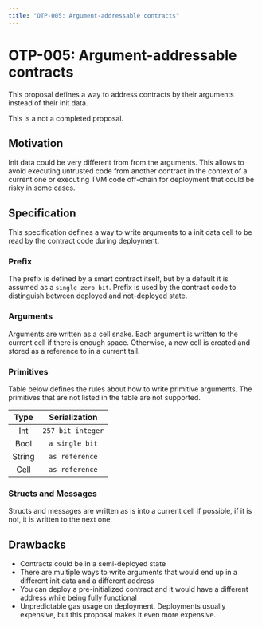 ```yaml
---
title: "OTP-005: Argument-addressable contracts"
---
```



# OTP-005: Argument-addressable contracts

This proposal defines a way to address contracts by their arguments instead of their init data.

<Callout type="warning" emoji="⚠️">
This is a not a completed proposal.
</Callout>

## Motivation

Init data could be very different from from the arguments. This allows to avoid executing untrusted code from another contract in the context of a current one or executing TVM code off-chain for deployment that could be risky in some cases.

## Specification

This specification defines a way to write arguments to a init data cell to be read by the contract code during deployment.

### Prefix

The prefix is defined by a smart contract itself, but by a default it is assumed as a `single zero bit`. Prefix is used by the contract code to distinguish between deployed and not-deployed state.

### Arguments

Arguments are written as a cell snake. Each argument is written to the current cell if there is enough space. Otherwise, a new cell is created and stored as a reference to in a current tail.

### Primitives

Table below defines the rules about how to write primitive arguments. The primitives that are not listed in the table are not supported.

| Type              | Serialization               |
| :---------------: | :-------------------------: |
| Int               | `257 bit integer`           |
| Bool              | `a single bit`              |
| String            | `as reference`              |
| Cell              | `as reference`              |

### Structs and Messages

Structs and messages are written as is into a current cell if possible, if it is not, it is written to the next one.

## Drawbacks

- Contracts could be in a semi-deployed state
- There are multiple ways to write arguments that would end up in a different init data and a different address
- You can deploy a pre-initialized contract and it would have a different address while being fully functional
- Unpredictable gas usage on deployment. Deployments usually expensive, but this proposal makes it even more expensive.